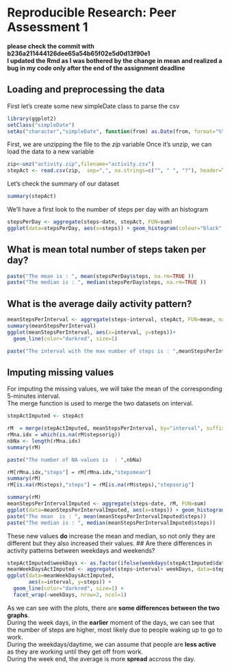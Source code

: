 # Reproducible Research: Peer Assessment 1
**please check the commit with b236a211444126dee65a54b65f02e5d0d13f90e1**  
**I updated the Rmd as I was bothered by the change in mean and realized a  
bug in my code only after the end of the assignment deadline**

## Loading and preprocessing the data
First let's create some new simpleDate class to parse the csv

```r
library(ggplot2)
setClass("simpleDate")
setAs("character","simpleDate", function(from) as.Date(from, format="%Y-%m-%d") )

```
First, we are unzipping the file to the *zip* variable
Once it's unzip, we can load the data to a new variable 
```r

zip<-unz("activity.zip",filename="activity.csv")
stepAct <- read.csv(zip,  sep=",", na.strings=c("", " ", "?"), header=TRUE, colClasses=c("numeric", "simpleDate", "numeric"))
```
Let's check the summary of our dataset
```r
summary(stepAct)
```

We'll have a first look to the number of steps per day with an histogram

```r
stepsPerDay <- aggregate(steps~date, stepAct, FUN=sum)
ggplot(data=stepsPerDay, aes(x=steps)) + geom_histogram(colour="black", fill="grey", binwidth=1000)
```
## What is mean total number of steps taken per day?

```r
paste("The mean is : ", mean(stepsPerDay$steps, na.rm=TRUE ))
paste("The median is : ", median(stepsPerDay$steps, na.rm=TRUE ))
```

## What is the average daily activity pattern?

```r
meanStepsPerInterval <- aggregate(steps~interval, stepAct, FUN=mean, na.action=na.omit)
summary(meanStepsPerInterval)
ggplot(meanStepsPerInterval, aes(x=interval, y=steps))+
  geom_line(color="darkred", size=1) 
```
```r
paste("The interval with the max number of steps is : ",meanStepsPerInterval[which.max(meanStepsPerInterval$steps),]$interval )
```

## Imputing missing values
For imputing the missing values, we will take the mean of the corresponding 5-minutes
interval.  
The merge function is used to merge the two datasets on interval.
```r

stepActImputed <- stepAct

rM  = merge(stepActImputed, meanStepsPerInterval, by="interval", suffixes=c("orig", "mean"))
rMna.idx = which(is.na(rM$stepsorig))
nbNa <- length(rMna.idx) 
summary(rM)

paste("The number of NA values is  : ",nbNa)
```


```r
rM[rMna.idx,"steps"] = rM[rMna.idx,"stepsmean"]
summary(rM)
rM[is.na(rM$steps),"steps"] = rM[is.na(rM$steps),"stepsorig"]

summary(rM)
meanStepsPerIntervalImputed <- aggregate(steps~date, rM, FUN=sum)
ggplot(data=meanStepsPerIntervalImputed, aes(x=steps)) + geom_histogram(colour="black", fill="grey", binwidth=1500)
paste("The mean  is : ", mean(meanStepsPerIntervalImputed$steps))
paste("The median is : ", median(meanStepsPerIntervalImputed$steps))
```
These new values **do** increase the mean and median, so not only they are different but they also increased their values.
## Are there differences in activity patterns between weekdays and weekends?

```r
stepActImputed$weekDays <- as.factor(ifelse(weekdays(stepActImputed$date) %in% c("Saturday","Sunday"), "Weekend", "Weekday")) 
meanWeekDaysActImputed <- aggregate(steps~interval+ weekDays, data=stepActImputed, mean)
ggplot(data=meanWeekDaysActImputed, 
       aes(x=interval, y=steps)) + 
  geom_line(color="darkred", size=1) + 
  facet_wrap(~weekDays, nrow=2, ncol=1)

```

As we can see with the plots, there are **some differences between the two graphs**.  
During the week days, in the **earlier** moment of the days, we can see that the number of steps are higher, most likely due to people waking up to go to work.  
During the weekdays/daytime, we can assume that people are **less active** as they are working until they get off from work.  
During the week end, the average is more **spread** accross the day.
